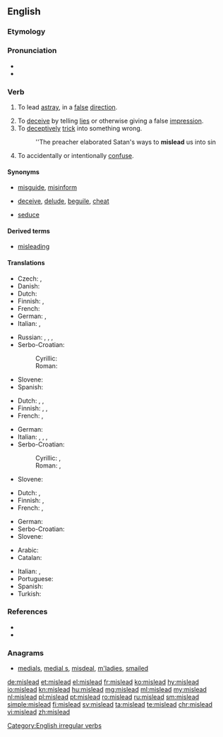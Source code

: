 ==English==

===Etymology===
{{prefix|mis|lead|lang=en}}

===Pronunciation===
* {{IPA|/ˈmɪsliːd/|lang=en}}
* {{audio|en-us-mislead.ogg|Audio (US)|lang=en}}

===Verb===
{{en-verb|misleads|misleading|misled}} {{context|transitive|lang=en}}

# {{context|literally|lang=en}} To lead [[astray]], in a [[false]] [[direction]].
# To [[deceive]] by telling [[lies]] or otherwise giving a false [[impression]].
# To [[deceptively]] [[trick]] into something wrong.
#: ''The preacher elaborated Satan's ways to '''mislead''' us into sin
# To accidentally or intentionally [[confuse]].

====Synonyms====
* {{sense|lead in a false direction}} [[misguide]], [[misinform]]
* {{sense|deceive by giving a false impression}} [[deceive]], [[delude]], [[beguile]], [[cheat]]
* {{sense|trick into something wrong}} [[seduce]]

====Derived terms====
* [[misleading]] {{pos a}}

====Translations====
{{trans-top|lead in a false direction}}
* Czech: {{t|cs|svést}}, {{t|cs|klamat}}
* Danish: {{t|da|vildlede}}
* Dutch: {{t+|nl|misleiden}}
* Finnish: {{t|fi|johtaa harhaan}}, {{t|fi|harhauttaa}}
* French: {{t+|fr|égarer}}
* German: {{t|de|in die Irre führen}}, {{t+|de|irreführen}}
* Italian: {{t|it|portare sulla cattiva strada}}, {{t|it|sviare}}
{{trans-mid}}
* Russian: {{t+|ru|вводи́ть в заблужде́ние|impf|sc=Cyrl}}, {{t+|ru|ввести́ в заблужде́ние|pf|sc=Cyrl}}, {{t+|ru|обма́нывать|impf|sc=Cyrl}}, {{t+|ru|обману́ть|pf|sc=Cyrl}}
* Serbo-Croatian:
*: Cyrillic: {{t|sh|обманути}}
*: Roman: {{t+|sh|obmanuti}}
* Slovene: {{t|sl|zavêsti}}
* Spanish: {{t|es|propiciar equivocarse}}
{{trans-bottom}}

{{trans-top|to deceive by lies or other false impression}}
* Dutch: {{t+|nl|misleiden}}, {{t+|nl|bedotten}}, {{t+|nl|bedriegen}}
* Finnish: {{t+|fi|vedättää}}, {{t|fi|johtaa harhaan}}, {{t|fi|harhauttaa}}
* French: {{t+|fr|égarer}}, {{t+|fr|mésinformer}}
{{trans-mid}}
* German: {{t|de|in die Irre führen}}
* Italian: {{t+|it|ingannare}}, {{t+|it|raggirare}}, {{t+|it|truffare}}, {{t|it|disinformare}}
* Serbo-Croatian:
*: Cyrillic: {{t|sh|завести}}, {{t|sh|обманути}}
*: Roman: {{t+|sh|zavesti}}, {{t+|sh|obmanuti}}
* Slovene: {{t|sl|zavêsti}}
{{trans-bottom}}

{{trans-top|to deceptively trick into something wrong}}
* Dutch: {{t+|nl|verleiden}}, {{t+|nl|verlokken}}
* Finnish: {{t+|fi|vietellä}}, {{t|fi|viekotella}}
* French: {{t+|fr|égarer}}, {{t+|fr|induire en erreur}}
{{trans-mid}}
* German: {{t|de|in die Irre führen}}
* Serbo-Croatian: {{t-needed|sh}}
* Slovene: {{t|sl|zavêsti}}
{{trans-bottom}}

{{checktrans-top}}
* Arabic: {{t-check|ar|غرّ|tr=gharra}}
* Catalan: {{t+check|ca|enganyar}}
{{trans-mid}}
* Italian: {{t+check|it|ingannare}}, {{t-check|it|prendere in giro}}
* Portuguese: {{t+check|pt|enganar}}
* Spanish: {{t+check|es|engañar}}
* Turkish: {{t+check|tr|kandırmak}}
{{trans-bottom}}

===References===
* {{R:Century 1911}}
* {{R:Webster 1913}}

===Anagrams===
* [[medials#English|medials]], [[medial s#English|medial s]], [[misdeal#English|misdeal]], [[m'ladies#English|m'ladies]], [[smailed#English|smailed]]

[[Category:English irregular verbs]]

[[de:mislead]]
[[et:mislead]]
[[el:mislead]]
[[fr:mislead]]
[[ko:mislead]]
[[hy:mislead]]
[[io:mislead]]
[[kn:mislead]]
[[hu:mislead]]
[[mg:mislead]]
[[ml:mislead]]
[[my:mislead]]
[[nl:mislead]]
[[pl:mislead]]
[[pt:mislead]]
[[ro:mislead]]
[[ru:mislead]]
[[sm:mislead]]
[[simple:mislead]]
[[fi:mislead]]
[[sv:mislead]]
[[ta:mislead]]
[[te:mislead]]
[[chr:mislead]]
[[vi:mislead]]
[[zh:mislead]]